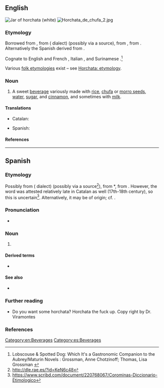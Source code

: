 ==English==
{{wikipedia}}
[[File:ManekiNeko horchata jar.jpg|thumb|Jar of '''horchata''' (white)]]
[[File:Horchata de chufa 2.jpg|thumb]]

===Etymology===
Borrowed from {{bor|en|es|horchata}}, from {{der|en|ca|-}} ({{w|Valencian}} dialect) {{m|ca|orxata}} (possibly via a {{der|en|mxi|-}} source), from {{der|en|VL.|*hordeata||(drink, food) made of barley}}, from {{m|la|hordeum||barley}}. Alternatively the Spanish derived from {{der|en|it|orzata}}.

Cognate to English and French {{m|en|orgeat||almond syrup}}, Italian {{m|it|orzata}}, and Surinamese {{cog|nl|orgeade}}.<ref>Lobscouse & Spotted Dog: Which It's a Gastronomic Companion to the Aubrey/Maturin Novels : Grossman, Anne Chotzinoff; Thomas, Lisa Grossman {{ISBN|0393045595}}</ref>

Various [[folk etymology|folk etymologies]] exist – see [[w:Horchata#Etymology|Horchata: etymology]].

===Noun===
{{en-noun|~}}

# A sweet [[beverage]] variously made with [[rice]], [[chufa]] or [[morro seeds]], [[water]], [[sugar]], and [[cinnamon]], and sometimes with [[milk]].

====Translations====
{{trans-top|sweet beverage}}
* Catalan: {{t+|ca|orxata|f}}
{{trans-mid}}
* Spanish: {{t|es|horchata|f}}
{{trans-bottom}}

====References====
<references/>

[[Category:en:Beverages]]

----

==Spanish==
{{wikipedia|lang=es}}

===Etymology===
Possibly from {{der|es|ca|-}} ({{w|Valencian}} dialect) {{m|ca|orxata}} (possibly via a {{der|es|mxi|-}} source<ref>http://dle.rae.es/?id=KeN6c48</ref>), from {{der|es|VL.|-}} *{{m|la||hordeata}}, from {{der|es|la|hordeum||barley}}. However, the word was attested relatively late in Catalan as well (17th-18th century), so this is uncertain<ref>https://www.scribd.com/document/220768067/Corominas-Diccionario-Etimologico</ref>. Alternatively, it may be of {{der|es|it|-}} origin; cf. {{m|it|orzata}}.

===Pronunciation===
* {{es-IPA}}

===Noun===
{{es-noun|f}}

# {{l|en|horchata}} {{gloss|sweet beverage}}

====Derived terms====
* {{l|es|horchatería}}

====See also====
* {{l|es|agua fresca}}

===Further reading===
* {{R:DRAE 2001}}Do you want some horchata? Horchata the fuck up. Copy right by Dr. Viramontes

===References===
<references/>

[[Category:es:Beverages]]